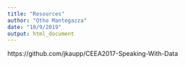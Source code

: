 ```yaml
---
title: "Resources"
author: "Otho Mantegazza"
date: "10/9/2019"
output: html_document
---
```


https://github.com/jkaupp/CEEA2017-Speaking-With-Data

